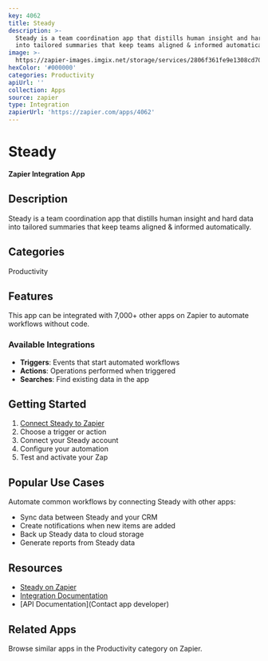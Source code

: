 ```yaml
---
key: 4062
title: Steady
description: >-
  Steady is a team coordination app that distills human insight and hard data
  into tailored summaries that keep teams aligned & informed automatically.
image: >-
  https://zapier-images.imgix.net/storage/services/2806f361fe9e1308cd70ca18ac12a3c0_2.png?auto=format%2Ccompress&ixlib=python-3.0.0&q=50
hexColor: '#000000'
categories: Productivity
apiUrl: ''
collection: Apps
source: zapier
type: Integration
zapierUrl: 'https://zapier.com/apps/4062'
---
```

# Steady

**Zapier Integration App**

## Description

Steady is a team coordination app that distills human insight and hard data into tailored summaries that keep teams aligned & informed automatically.

## Categories

Productivity

## Features

This app can be integrated with 7,000+ other apps on Zapier to automate workflows without code.

### Available Integrations

- **Triggers**: Events that start automated workflows
- **Actions**: Operations performed when triggered
- **Searches**: Find existing data in the app

## Getting Started

1. [Connect Steady to Zapier](https://zapier.com/apps/4062)
2. Choose a trigger or action
3. Connect your Steady account
4. Configure your automation
5. Test and activate your Zap

## Popular Use Cases

Automate common workflows by connecting Steady with other apps:

- Sync data between Steady and your CRM
- Create notifications when new items are added
- Back up Steady data to cloud storage
- Generate reports from Steady data

## Resources

- [Steady on Zapier](https://zapier.com/apps/4062)
- [Integration Documentation](https://zapier.com/apps/4062/integrations)
- [API Documentation](Contact app developer)

## Related Apps

Browse similar apps in the Productivity category on Zapier.
